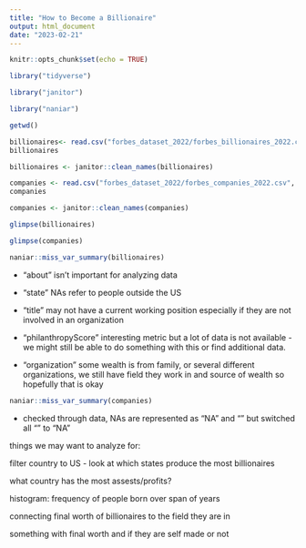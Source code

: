 ```yaml
---
title: "How to Become a Billionaire"
output: html_document
date: "2023-02-21"
---
```


```r
knitr::opts_chunk$set(echo = TRUE)
```

```r
library("tidyverse")

library("janitor")

library("naniar")
```


```r
getwd()
```

```r
billionaires<- read.csv("forbes_dataset_2022/forbes_billionaires_2022.csv", na="")
billionaires
```
```r
billionaires <- janitor::clean_names(billionaires)
```

```r
companies <- read.csv("forbes_dataset_2022/forbes_companies_2022.csv", na="")
companies
```
```r
companies <- janitor::clean_names(companies)
```


```r
glimpse(billionaires)
```
```r
glimpse(companies)
```
```r
naniar::miss_var_summary(billionaires)
```
- "about" isn't important for analyzing data

- "state" NAs refer to people outside the US

- "title" may not have a current working position especially if they are not involved in an organization

- "philanthropyScore" interesting metric but a lot of data is not available - we might still be able to do something with this or find additional data.

- "organization" some wealth is from family, or several different organizations, we still have field they work in and source of wealth so hopefully that is okay 


```r
naniar::miss_var_summary(companies)
```
- checked through data, NAs are represented as "NA" and "" but switched all "" to "NA"



things we may want to analyze for: 

filter country to US - look at which states produce the most billionaires

what country has the most assests/profits?

histogram: frequency of people born over span of years 

connecting final worth of billionaires to the field they are in

something with final worth and if they are self made or not 